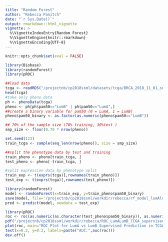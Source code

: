 ```yaml
---
title: "Random Forest"
author: "Rebecca Panitch"
date: "`r Sys.Date()`"
output: rmarkdown::html_vignette
vignette: >
  %\VignetteIndexEntry{Random Forest}
  %\VignetteEngine{knitr::rmarkdown}
  %\VignetteEncoding{UTF-8}
---
```


```r
knitr::opts_chunk$set(eval = FALSE)
```

```r
library(Biobase)
library(randomForest)
library(pROC)
```

```r
##load data
tcga <- readRDS("/projectnb/cp2018ssml/datasets/tcga/BRCA_2018_11_01_subtyped_DESeq2_log_eSet.rds")
head(tcga)
#take only pheno data
ph <- phenoData(tcga)
pheno <- ph[ph$pam50=="LumB" | ph$pam50=="LumA",]
##create a binary variable for pam50 (0 = LumA, 1 = LumB)
pheno$pam50_binary <- as.factor(as.numeric(pheno$pam50=="LumB"))

## 70% of the sample size (70% training, 30%test )
smp_size <- floor(0.70 * nrow(pheno))

set.seed(123)
train_tcga <- sample(seq_len(nrow(pheno)), size = smp_size)

##split the phenotype data by test and training
train_pheno <- pheno[train_tcga, ]
test_pheno <- pheno[-train_tcga, ]

#split expression data by phenotype split
train_exp <- t(exprs(tcga)[,rownames(train_pheno)])
test_exp <- t(exprs(tcga)[,rownames(test_pheno)])

library(randomForest)
model <- randomForest(x=train_exp, y=train_pheno$pam50_binary)
save(model, file='/projectnb/cp2018ssml/workdir/rebecca/rf_model_lumAlumB_TCGA_supervised.rda')
pred <- predict(model, newdata = test_exp)

library(pROC)
roc <- roc(as.numeric(as.character(test_pheno$pam50_binary)), as.numeric(as.character(pred)))
pdf("/projectnb/cp2018ssml/workdir/rebecca/ROC_LumALumB_TCGA_supervised.pdf")
plot(roc, main="ROC Plot for LumA vs LumB Supervised Prediction in TCGA")
text(x=0.2, y=0.2, labels=paste("AUC:",auc(roc)))
dev.off()
```

